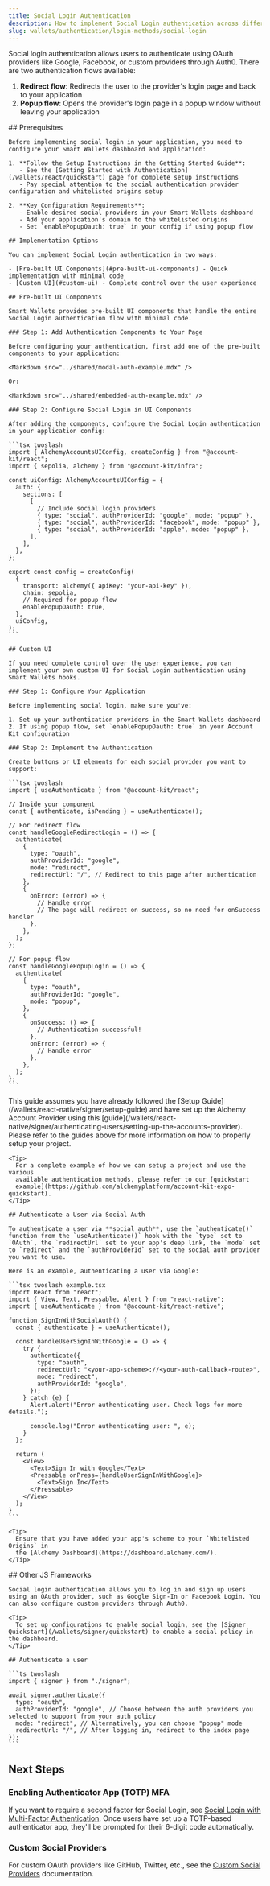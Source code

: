 ```yaml
---
title: Social Login Authentication
description: How to implement Social Login authentication across different frameworks
slug: wallets/authentication/login-methods/social-login
---
```


Social login authentication allows users to authenticate using OAuth providers like Google, Facebook, or custom providers through Auth0. There are two authentication flows available:

1. **Redirect flow**: Redirects the user to the provider's login page and back to your application
2. **Popup flow**: Opens the provider's login page in a popup window without leaving your application

<Tabs>
  <Tab title="React">
    ## Prerequisites

    Before implementing social login in your application, you need to configure your Smart Wallets dashboard and application:

    1. **Follow the Setup Instructions in the Getting Started Guide**:
       - See the [Getting Started with Authentication](/wallets/react/quickstart) page for complete setup instructions
       - Pay special attention to the social authentication provider configuration and whitelisted origins setup

    2. **Key Configuration Requirements**:
       - Enable desired social providers in your Smart Wallets dashboard
       - Add your application's domain to the whitelisted origins
       - Set `enablePopupOauth: true` in your config if using popup flow

    ## Implementation Options

    You can implement Social Login authentication in two ways:

    - [Pre-built UI Components](#pre-built-ui-components) - Quick implementation with minimal code
    - [Custom UI](#custom-ui) - Complete control over the user experience

    ## Pre-built UI Components

    Smart Wallets provides pre-built UI components that handle the entire Social Login authentication flow with minimal code.

    ### Step 1: Add Authentication Components to Your Page

    Before configuring your authentication, first add one of the pre-built components to your application:

    <Markdown src="../shared/modal-auth-example.mdx" />

    Or:

    <Markdown src="../shared/embedded-auth-example.mdx" />

    ### Step 2: Configure Social Login in UI Components

    After adding the components, configure the Social Login authentication in your application config:

    ```tsx twoslash
    import { AlchemyAccountsUIConfig, createConfig } from "@account-kit/react";
    import { sepolia, alchemy } from "@account-kit/infra";

    const uiConfig: AlchemyAccountsUIConfig = {
      auth: {
        sections: [
          [
            // Include social login providers
            { type: "social", authProviderId: "google", mode: "popup" },
            { type: "social", authProviderId: "facebook", mode: "popup" },
            { type: "social", authProviderId: "apple", mode: "popup" },
          ],
        ],
      },
    };

    export const config = createConfig(
      {
        transport: alchemy({ apiKey: "your-api-key" }),
        chain: sepolia,
        // Required for popup flow
        enablePopupOauth: true,
      },
      uiConfig,
    );
    ```

    ## Custom UI

    If you need complete control over the user experience, you can implement your own custom UI for Social Login authentication using Smart Wallets hooks.

    ### Step 1: Configure Your Application

    Before implementing social login, make sure you've:

    1. Set up your authentication providers in the Smart Wallets dashboard
    2. If using popup flow, set `enablePopupOauth: true` in your Account Kit configuration

    ### Step 2: Implement the Authentication

    Create buttons or UI elements for each social provider you want to support:

    ```tsx twoslash
    import { useAuthenticate } from "@account-kit/react";

    // Inside your component
    const { authenticate, isPending } = useAuthenticate();

    // For redirect flow
    const handleGoogleRedirectLogin = () => {
      authenticate(
        {
          type: "oauth",
          authProviderId: "google",
          mode: "redirect",
          redirectUrl: "/", // Redirect to this page after authentication
        },
        {
          onError: (error) => {
            // Handle error
            // The page will redirect on success, so no need for onSuccess handler
          },
        },
      );
    };

    // For popup flow
    const handleGooglePopupLogin = () => {
      authenticate(
        {
          type: "oauth",
          authProviderId: "google",
          mode: "popup",
        },
        {
          onSuccess: () => {
            // Authentication successful!
          },
          onError: (error) => {
            // Handle error
          },
        },
      );
    };
    ```
  </Tab>

  <Tab title="React Native">
    <Info>
      This guide assumes you have already followed the [Setup
      Guide](/wallets/react-native/signer/setup-guide) and have set up the Alchemy
      Account Provider using this
      [guide](/wallets/react-native/signer/authenticating-users/setting-up-the-accounts-provider).
      Please refer to the guides above for more information on how to properly setup
      your project.
    </Info>

    <Tip>
      For a complete example of how we can setup a project and use the various
      available authentication methods, please refer to our [quickstart
      example](https://github.com/alchemyplatform/account-kit-expo-quickstart).
    </Tip>

    ## Authenticate a User via Social Auth

    To authenticate a user via **social auth**, use the `authenticate()` function from the `useAuthenticate()` hook with the `type` set to `OAuth`, the `redirectUrl` set to your app's deep link, the `mode` set to `redirect` and the `authProviderId` set to the social auth provider you want to use.

    Here is an example, authenticating a user via Google:

    ```tsx twoslash example.tsx
    import React from "react";
    import { View, Text, Pressable, Alert } from "react-native";
    import { useAuthenticate } from "@account-kit/react-native";

    function SignInWithSocialAuth() {
      const { authenticate } = useAuthenticate();

      const handleUserSignInWithGoogle = () => {
        try {
          authenticate({
            type: "oauth",
            redirectUrl: "<your-app-scheme>://<your-auth-callback-route>",
            mode: "redirect",
            authProviderId: "google",
          });
        } catch (e) {
          Alert.alert("Error authenticating user. Check logs for more details.");

          console.log("Error authenticating user: ", e);
        }
      };

      return (
        <View>
          <Text>Sign In with Google</Text>
          <Pressable onPress={handleUserSignInWithGoogle}>
            <Text>Sign In</Text>
          </Pressable>
        </View>
      );
    }
    ```

    <Tip>
      Ensure that you have added your app's scheme to your `Whitelisted Origins` in
      the [Alchemy Dashboard](https://dashboard.alchemy.com/).
    </Tip>
  </Tab>
  <Tab title="JavaScript">
    ## Other JS Frameworks

    Social login authentication allows you to log in and sign up users using an OAuth provider, such as Google Sign-In or Facebook Login. You can also configure custom providers through Auth0.

    <Tip>
      To set up configurations to enable social login, see the [Signer Quickstart](/wallets/signer/quickstart) to enable a social policy in the dashboard.
    </Tip>

    ## Authenticate a user

    ```ts twoslash
    import { signer } from "./signer";

    await signer.authenticate({
      type: "oauth",
      authProviderId: "google", // Choose between the auth providers you selected to support from your auth policy
      mode: "redirect", // Alternatively, you can choose "popup" mode
      redirectUrl: "/", // After logging in, redirect to the index page
    });
    ```
  </Tab>
</Tabs>

## Next Steps

### Enabling Authenticator App (TOTP) MFA

If you want to require a second factor for Social Login, see [Social Login with Multi-Factor Authentication](/wallets/react/mfa/social-login). Once users have set up a TOTP-based authenticator app, they'll be prompted for their 6-digit code automatically.

### Custom Social Providers

For custom OAuth providers like GitHub, Twitter, etc., see the [Custom Social Providers](/wallets/react/login-methods/social-providers) documentation.
